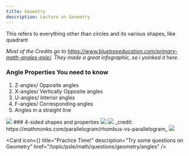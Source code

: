 ```yaml
---
title: Geometry
description: Lecture on Geometry
---
```




<Callout type="info" title="Note">
  This refers to everything other than circles and its various shapes, like
  quadrant
</Callout>

_Most of the Credits go to https://www.bluetreeeducation.com/primary-math-angles-psle/. They made a great infographic, so i yoinked it here._

### Angle Properties You need to know

1. Z-angles/ Opposite angles
2. X-angles/ Vertically Opposite angles
3. U-angles/ Interior angles
4. F-angles/ Corresponding angles
5. Angles in a straight line

<Image src={angle_info} />
### 4-sided shapes and properties

<Image src={square_rect_trapezium}/>
<Image src={rhombus_parallelogram}/>
_credit: https://mathmonks.com/parallelogram/rhombus-vs-parallelogram_


<Image src={triangle}/>
<Cards>

<Card
  icon={<FileQuestion />}
  title="Practice Time!"
  description="Try some questions on Geometry"
  href="/topic/psle/math/questions/geometry/angles"
/>
</Cards>
